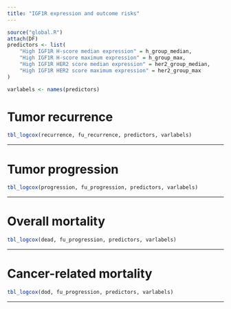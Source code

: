 ```yaml
---
title: "IGF1R expression and outcome risks"
---
```


```r
source("global.R")
attach(DF)
predictors <- list(
    "High IGF1R H-score median expression" = h_group_median,
    "High IGF1R H-score maximum expression" = h_group_max,
    "High IGF1R HER2 score median expression" = her2_group_median,
    "High IGF1R HER2 score maximum expression" = her2_group_max
)

varlabels <- names(predictors)
```

# **Tumor recurrence**
```r
tbl_logcox(recurrence, fu_recurrence, predictors, varlabels)
```

***

# **Tumor progression**
```r
tbl_logcox(progression, fu_progression, predictors, varlabels)
```

***

# **Overall mortality**
```r
tbl_logcox(dead, fu_progression, predictors, varlabels)
```

***

# **Cancer-related mortality**
```r
tbl_logcox(dod, fu_progression, predictors, varlabels)
```

***
